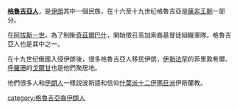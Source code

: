 '''[[格魯吉亞人|格魯吉亞人]]'''，是[[伊朗|伊朗]]其中一個民族，在十六至十九世纪格魯吉亞是[[薩非王朝|薩非王朝]]一部分。

在[[阿拔斯一世|阿拔斯一世]]，為了制衡[[奇茲爾巴什|奇茲爾巴什]]，開始徵召高加索裔基督徒組織軍隊，格魯吉亞人也是其中之一。

在十九世纪俄國入侵伊朗後，很多格魯吉亞人移民伊朗，[[伊斯法罕|伊斯法罕]]的菲里敦希爾、[[大呼罗珊|呼羅珊]]的[[戈爾甘|戈爾甘]]也是他們聚居地。

他們很多人和[[伊朗人|伊朗人]]一樣説波斯語和信仰[[什葉派|什葉派]][[十二伊瑪目派|十二伊瑪目派]]伊斯蘭教。

[[category:格魯吉亞裔伊朗人|category:格魯吉亞裔伊朗人]]